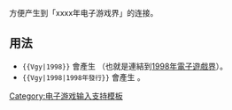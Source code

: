 <includeonly><!-- 在這裡加入模板的保護標識 --></includeonly><noinclude>{{template doc page viewed directly}}</noinclude>
<!-- 在本行下編輯模板說明 -->

方便产生到「xxxx年电子游戏界」的连接。

== 用法 ==

* <code><nowiki>{{Vgy|1998}}</nowiki></code> 會產生 {{vgy|1998}}（也就是連結到[[1998年電子遊戲界]]）。
* <code><nowiki>{{Vgy|1998|1998年發行}}</nowiki></code> 會產生 {{Vgy|1998|1998年發行}}。

<includeonly>
<!-- 本行下加入模板的分類 -->
[[Category:电子游戏输入支持模板]]
</includeonly>